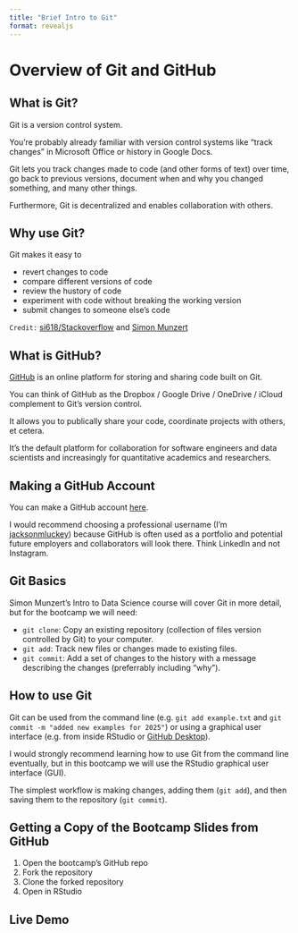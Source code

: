 ```yaml
---
title: "Brief Intro to Git"
format: revealjs
---
```


# Overview of Git and GitHub

## What is Git?

Git is a version control system.

You're probably already familiar with version control systems like "track changes" in Microsoft Office or history in Google Docs.

Git lets you track changes made to code (and other forms of text) over time, go back to previous versions, document when and why you changed something, and many other things.

Furthermore, Git is decentralized and enables collaboration with others.

## Why use Git?

Git makes it easy to

- revert changes to code
- compare different versions of code
- review the hustory of code
- experiment with code without breaking the working version
- submit changes to someone else's code

`Credit:` [si618/Stackoverflow](https://stackoverflow.com/questions/1408450/why-should-i-use-version-control) and [Simon Munzert](https://raw.githubusercontent.com/intro-to-data-science-24/lectures/refs/heads/main/02-version-control/02-version-control.Rmd)

## What is GitHub?

[GitHub](www.Github.com) is an online platform for storing and sharing code built on Git.

You can think of GitHub as the Dropbox / Google Drive / OneDrive / iCloud complement to Git's version control.

It allows you to publically share your code, coordinate projects with others, et cetera.

It's the default platform for collaboration for software engineers and data scientists and increasingly for quantitative academics and researchers.

## Making a GitHub Account

You can make a GitHub account [here](https://github.com/signup).

I would recommend choosing a professional username (I'm [jacksonmluckey](https://github.com/jacksonmluckey)) because GitHub is often used as a portfolio and potential future employers and collaborators will look there. Think LinkedIn and not Instagram.

## Git Basics

Simon Munzert's Intro to Data Science course will cover Git in more detail, but for the bootcamp we will need:

- `git clone`: Copy an existing repository (collection of files version controlled by Git) to your computer.
- `git add`: Track new files or changes made to existing files.
- `git commit`: Add a set of changes to the history with a message describing the changes (preferrably including "why").

## How to use Git

Git can be used from the command line (e.g. `git add example.txt` and `git commit -m "added new examples for 2025"`) or using a graphical user interface (e.g. from inside RStudio or [GitHub Desktop](https://github.com/apps/desktop)).

I would strongly recommend learning how to use Git from the command line eventually, but in this bootcamp we will use the RStudio graphical user interface (GUI).

The simplest workflow is making changes, adding them (`git add`), and then saving them to the repository (`git commit`).

## Getting a Copy of the Bootcamp Slides from GitHub

1. Open the bootcamp's GitHub repo
2. Fork the repository
3. Clone the forked repository
4. Open in RStudio

## Live Demo